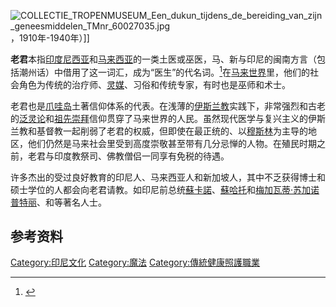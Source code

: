 [[File:COLLECTIE_TROPENMUSEUM_Een_dukun_tijdens_de_bereiding_van_zijn_geneesmiddelen_TMnr_60027035.jpg|thumb]]，1910年-1940年）]]

'''老君'''本指[[印度尼西亚|印度尼西亚]]和[[马来西亚|马来西亚]]的一类土医或巫医，马、新与印尼的闽南方言（包括潮州话）中借用了这一词汇，成为“医生”的代名词。<ref>{{cite web|author=李永球|title=当“老君”遇到“先生”时|url=http://ahkew.blogkaki.net/viewblog-87685/|date=2000-11-07|publisher=星洲日报·星云|access-date=2017-03-17|archive-date=2020-12-01|archive-url=https://web.archive.org/web/20201201113029/http://ahkew.blogkaki.net/viewblog-87685/|dead-url=no}}</ref>在[[马来世界|马来世界]]里，他们的社会角色为传统的治疗师、[[通灵|灵媒]]、习俗和传统专家，有时也是巫师和术士。

老君也是[[爪哇岛|爪哇岛]]土著信仰体系的代表。在浅薄的[[伊斯兰教|伊斯兰教]]实践下，非常强烈和古老的[[泛灵论|泛灵论]]和[[祖先崇拜|祖先崇拜]]信仰贯穿了马来世界的人民。虽然现代医学与复兴主义的伊斯兰教和基督教一起削弱了老君的权威，但即使在最正统的、以[[穆斯林|穆斯林]]为主导的地区，他们仍然是马来社会里受到高度崇敬甚至带有几分忌惮的人物。在殖民时期之前，老君与印度教祭司、佛教僧侣一同享有免税的待遇。

许多杰出的受过良好教育的印尼人、马来西亚人和新加坡人，其中不乏获得博士和硕士学位的人都会向老君请教。如印尼前总统[[蘇卡諾|蘇卡諾]]、[[蘇哈托|蘇哈托]]和[[梅加瓦蒂·苏加诺普特丽|梅加瓦蒂·苏加诺普特丽]]、{{le|哈孟库布沃诺九世|Hamengkubuwono IX}}和{{le|哈孟库布沃诺十世|Hamengkubuwono X}}等著名人士。

==参考资料==
<references/>


[[Category:印尼文化|Category:印尼文化]]
[[Category:魔法|Category:魔法]]
[[Category:傳統健康照護職業|Category:傳統健康照護職業]]